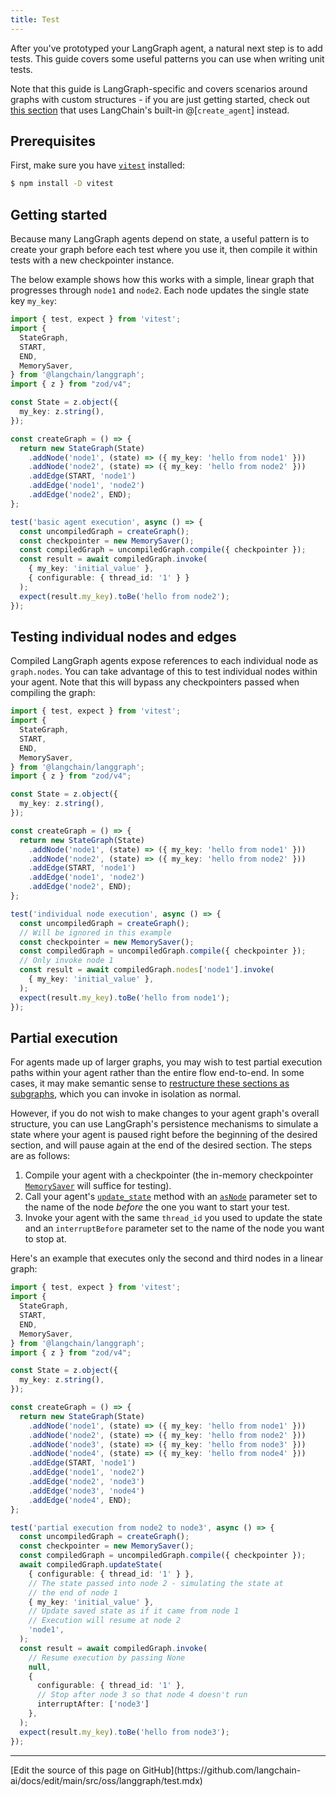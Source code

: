```yaml
---
title: Test
---
```




<StableCalloutJS />


After you've prototyped your LangGraph agent, a natural next step is to add tests. This guide covers some useful patterns you can use when writing unit tests.

Note that this guide is LangGraph-specific and covers scenarios around graphs with custom structures - if you are just getting started, check out [this section](/oss/javascript/langchain/test/) that uses LangChain's built-in @[`create_agent`] instead.

## Prerequisites



First, make sure you have [`vitest`](https://vitest.dev/) installed:

```bash
$ npm install -D vitest
```


## Getting started

Because many LangGraph agents depend on state, a useful pattern is to create your graph before each test where you use it, then compile it within tests with a new checkpointer instance.

The below example shows how this works with a simple, linear graph that progresses through `node1` and `node2`. Each node updates the single state key `my_key`:



```ts
import { test, expect } from 'vitest';
import {
  StateGraph,
  START,
  END,
  MemorySaver,
} from '@langchain/langgraph';
import { z } from "zod/v4";

const State = z.object({
  my_key: z.string(),
});

const createGraph = () => {
  return new StateGraph(State)
    .addNode('node1', (state) => ({ my_key: 'hello from node1' }))
    .addNode('node2', (state) => ({ my_key: 'hello from node2' }))
    .addEdge(START, 'node1')
    .addEdge('node1', 'node2')
    .addEdge('node2', END);
};

test('basic agent execution', async () => {
  const uncompiledGraph = createGraph();
  const checkpointer = new MemorySaver();
  const compiledGraph = uncompiledGraph.compile({ checkpointer });
  const result = await compiledGraph.invoke(
    { my_key: 'initial_value' },
    { configurable: { thread_id: '1' } }
  );
  expect(result.my_key).toBe('hello from node2');
});
```


## Testing individual nodes and edges

Compiled LangGraph agents expose references to each individual node as `graph.nodes`. You can take advantage of this to test individual nodes within your agent. Note that this will bypass any checkpointers passed when compiling the graph:



```ts
import { test, expect } from 'vitest';
import {
  StateGraph,
  START,
  END,
  MemorySaver,
} from '@langchain/langgraph';
import { z } from "zod/v4";

const State = z.object({
  my_key: z.string(),
});

const createGraph = () => {
  return new StateGraph(State)
    .addNode('node1', (state) => ({ my_key: 'hello from node1' }))
    .addNode('node2', (state) => ({ my_key: 'hello from node2' }))
    .addEdge(START, 'node1')
    .addEdge('node1', 'node2')
    .addEdge('node2', END);
};

test('individual node execution', async () => {
  const uncompiledGraph = createGraph();
  // Will be ignored in this example
  const checkpointer = new MemorySaver();
  const compiledGraph = uncompiledGraph.compile({ checkpointer });
  // Only invoke node 1
  const result = await compiledGraph.nodes['node1'].invoke(
    { my_key: 'initial_value' },
  );
  expect(result.my_key).toBe('hello from node1');
});
```


## Partial execution

For agents made up of larger graphs, you may wish to test partial execution paths within your agent rather than the entire flow end-to-end. In some cases, it may make semantic sense to [restructure these sections as subgraphs](/oss/javascript/langgraph/use-subgraphs), which you can invoke in isolation as normal.

However, if you do not wish to make changes to your agent graph's overall structure, you can use LangGraph's persistence mechanisms to simulate a state where your agent is paused right before the beginning of the desired section, and will pause again at the end of the desired section. The steps are as follows:


1. Compile your agent with a checkpointer (the in-memory checkpointer [`MemorySaver`](https://reference.langchain.com/javascript/classes/_langchain_langgraph-checkpoint.MemorySaver.html) will suffice for testing).
2. Call your agent's [`update_state`](/oss/javascript/langgraph/use-time-travel) method with an [`asNode`](/oss/javascript/langgraph/persistence#as-node) parameter set to the name of the node *before* the one you want to start your test.
3. Invoke your agent with the same `thread_id` you used to update the state and an `interruptBefore` parameter set to the name of the node you want to stop at.


Here's an example that executes only the second and third nodes in a linear graph:



```ts
import { test, expect } from 'vitest';
import {
  StateGraph,
  START,
  END,
  MemorySaver,
} from '@langchain/langgraph';
import { z } from "zod/v4";

const State = z.object({
  my_key: z.string(),
});

const createGraph = () => {
  return new StateGraph(State)
    .addNode('node1', (state) => ({ my_key: 'hello from node1' }))
    .addNode('node2', (state) => ({ my_key: 'hello from node2' }))
    .addNode('node3', (state) => ({ my_key: 'hello from node3' }))
    .addNode('node4', (state) => ({ my_key: 'hello from node4' }))
    .addEdge(START, 'node1')
    .addEdge('node1', 'node2')
    .addEdge('node2', 'node3')
    .addEdge('node3', 'node4')
    .addEdge('node4', END);
};

test('partial execution from node2 to node3', async () => {
  const uncompiledGraph = createGraph();
  const checkpointer = new MemorySaver();
  const compiledGraph = uncompiledGraph.compile({ checkpointer });
  await compiledGraph.updateState(
    { configurable: { thread_id: '1' } },
    // The state passed into node 2 - simulating the state at
    // the end of node 1
    { my_key: 'initial_value' },
    // Update saved state as if it came from node 1
    // Execution will resume at node 2
    'node1',
  );
  const result = await compiledGraph.invoke(
    // Resume execution by passing None
    null,
    {
      configurable: { thread_id: '1' },
      // Stop after node 3 so that node 4 doesn't run
      interruptAfter: ['node3']
    },
  );
  expect(result.my_key).toBe('hello from node3');
});
```

---

<Callout icon="pen-to-square" iconType="regular">
  [Edit the source of this page on GitHub](https://github.com/langchain-ai/docs/edit/main/src/oss/langgraph/test.mdx)
</Callout>
